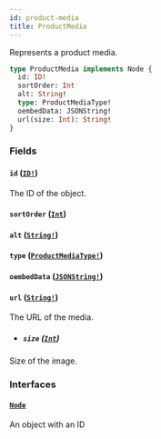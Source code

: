 ```yaml
---
id: product-media
title: ProductMedia
---
```


Represents a product media.

```graphql
type ProductMedia implements Node {
  id: ID!
  sortOrder: Int
  alt: String!
  type: ProductMediaType!
  oembedData: JSONString!
  url(size: Int): String!
}
```

### Fields

#### `id` ([`ID!`](../../../developer/api-reference/scalars/id))

The ID of the object.

#### `sortOrder` ([`Int`](../../../developer/api-reference/scalars/int))

#### `alt` ([`String!`](../../../developer/api-reference/scalars/string))

#### `type` ([`ProductMediaType!`](../../../developer/api-reference/enums/product-media-type))

#### `oembedData` ([`JSONString!`](../../../developer/api-reference/scalars/json-string))

#### `url` ([`String!`](../../../developer/api-reference/scalars/string))

The URL of the media.

- ##### `size` ([`Int`](../../../developer/api-reference/scalars/int))

Size of the image.

### Interfaces

#### [`Node`](../../../developer/api-reference/interfaces/node)

An object with an ID
